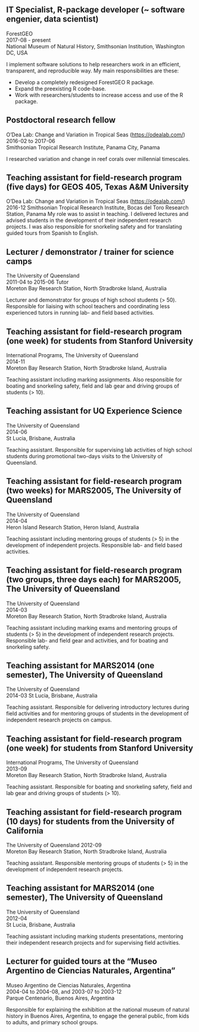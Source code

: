 ## IT Specialist, R-package developer (~ software engenier, data scientist)

ForestGEO  
2017-08 - present  
National Museum of Natural History, Smithsonian Institution, Washington DC, USA 

I implement software solutions to help researchers work in an efficient, transparent, and reproducible way. My main responsibilities are these:

* Develop a completely redesigned ForestGEO R package.
* Expand the preexisting R code-base.
* Work with researchers/students to increase access and use of the R package.

## Postdoctoral research fellow

O'Dea Lab: Change and Variation in Tropical Seas (<https://odealab.com/>)  
2016-02 to 2017-06  
Smithsonian Tropical Research Institute, Panama City, Panama  

I researched variation and change in reef corals over millennial timescales.

## Teaching assistant for field-research program (five days) for GEOS 405, Texas A&M University

O'Dea Lab: Change and Variation in Tropical Seas (<https://odealab.com/>)  
2016-12 
Smithsonian Tropical Research Institute, Bocas del Toro Research Station, Panama 
My role was to assist in teaching. I delivered lectures and advised students in the development of their independent research projects. I was also responsible for snorkeling safety and for translating guided tours from Spanish to English.

## Lecturer / demonstrator / trainer for science camps

The University of Queensland  
2011-04 to 2015-06 Tutor  
Moreton Bay Research Station, North Stradbroke Island, Australia  

Lecturer and demonstrator for groups of high school students (> 50). Responsible for liaising with school teachers and coordinating less experienced tutors in running lab- and field based activities.

## Teaching assistant for field-research program (one week) for students from Stanford University

International Programs, The University of Queensland  
2014-11  
Moreton Bay Research Station, North Stradbroke Island, Australia  

Teaching assistant including marking assignments. Also responsible for boating and snorkeling safety, field and lab gear and driving groups of students (> 10).

## Teaching assistant for UQ Experience Science

The University of Queensland  
2014-06  
St Lucia, Brisbane, Australia

Teaching assistant. Responsible for supervising lab activities of high school students during promotional two-days visits to the University of Queensland.

## Teaching assistant for field-research program (two weeks) for MARS2005, The University of Queensland

The University of Queensland  
2014-04  
Heron Island Research Station, Heron Island, Australia  

Teaching assistant including mentoring groups of students (> 5) in the development of independent projects. Responsible lab- and field based activities.

## Teaching assistant for field-research program (two groups, three days each) for MARS2005, The University of Queensland

The University of Queensland  
2014-03  
Moreton Bay Research Station, North Stradbroke Island, Australia  

Teaching assistant including marking exams and mentoring groups of students (> 5) in the development of independent research projects. Responsible lab- and field gear and activities, and for boating and snorkeling safety.

## Teaching assistant for MARS2014 (one semester), The University of Queensland

The University of Queensland  
2014-03
St Lucia, Brisbane, Australia

Teaching assistant. Responsible for delivering introductory lectures during field activities and for mentoring groups of students in the development of independent research projects on campus.

## Teaching assistant for field-research program (one week) for students from Stanford University

International Programs, The University of Queensland  
2013-09  
Moreton Bay Research Station, North Stradbroke Island, Australia  

Teaching assistant. Responsible for boating and snorkeling safety, field and lab gear and driving groups of students (> 10).

## Teaching assistant for field-research program (10 days) for students from the University of California

The University of Queensland
2012-09  
Moreton Bay Research Station, North Stradbroke Island, Australia  

Teaching assistant. Responsible mentoring groups of students (> 5) in the development of independent research projects.

## Teaching assistant for MARS2014 (one semester), The University of Queensland

The University of Queensland  
2012-04  
St Lucia, Brisbane, Australia  

Teaching assistant including marking students presentations, mentoring their independent research projects and for supervising field activities.

## Lecturer for guided tours at the "Museo Argentino de Ciencias Naturales, Argentina"

Museo Argentino de Ciencias Naturales, Argentina  
2004-04 to 2004-08, and 2003-07 to 2003-12  
Parque Centenario, Buenos Aires, Argentina  

Responsible for explaining the exhibition at the national museum of natural history in Buenos Aires, Argentina, to engage the general public, from kids to adults, and primary school groups.
